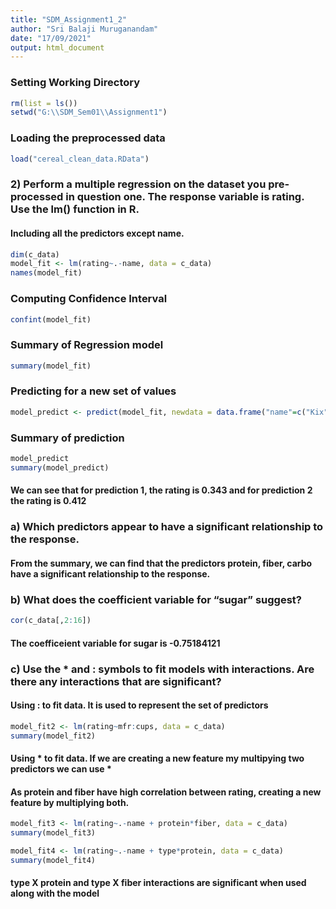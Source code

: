 ```yaml
---
title: "SDM_Assignment1_2"
author: "Sri Balaji Muruganandam"
date: "17/09/2021"
output: html_document
---
```


### Setting Working Directory
```r
rm(list = ls())
setwd("G:\\SDM_Sem01\\Assignment1")
```

### Loading the preprocessed data
```r
load("cereal_clean_data.RData")
```


### 2) Perform a multiple regression on the dataset you pre-processed in question one. The response variable is rating. Use the lm() function in R.
#### Including all the predictors except name.
```r
dim(c_data)
model_fit <- lm(rating~.-name, data = c_data)
names(model_fit)
```

### Computing Confidence Interval
```r
confint(model_fit)
```

### Summary of Regression model
```r
summary(model_fit)
```

### Predicting for a new set of values
```r
model_predict <- predict(model_fit, newdata = data.frame("name"=c("Kix","Life"),"mfr" = c(2,3),"type" = c(1,1),"calories"= c(115,130),"protein"= c(2,4),"fat" = c(2,0),"sodium" = c(170,200),"fiber" = c(2.0,5.0),"carbo" = c(12.0,5.0),"sugars" = c(8,2),"potass" = c(1.5,2.0),"vitamins" = c(0.25,1.0),"shelf" = c(3,1),"weight" = c(1.00,1.00),"cups" = c(0.75,0.67)))
```
### Summary of prediction
```r
model_predict
summary(model_predict)
```
#### We can see that for prediction 1, the rating is 0.343 and for prediction 2 the rating is 0.412

### a) Which predictors appear to have a significant relationship to the response.
#### From the summary, we can find that the predictors **protein, fiber, carbo** have a significant relationship to the response.

### b) What does the coefficient variable for “sugar” suggest?
```r
cor(c_data[,2:16])
```
####  The coefficeient variable for sugar is -0.75184121 

### c) Use the * and : symbols to fit models with interactions. Are there any interactions that are significant?
#### Using : to fit data. It is used to represent the set of predictors
```r
model_fit2 <- lm(rating~mfr:cups, data = c_data)
summary(model_fit2)
```

#### Using * to fit data. If we are creating a new feature my multipying two predictors we can use *
#### As protein and fiber have high correlation between rating, creating a new feature by multiplying both.
```r
model_fit3 <- lm(rating~.-name + protein*fiber, data = c_data)
summary(model_fit3)

model_fit4 <- lm(rating~.-name + type*protein, data = c_data)
summary(model_fit4)
```

#### type X protein and type X fiber interactions are significant when used along with the model


